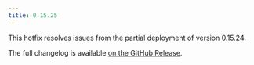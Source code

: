 ```yaml
---
title: 0.15.25
---
```


This hotfix resolves issues from the partial deployment of version 0.15.24.

The full changelog is available [on the GitHub Release](https://github.com/paradedb/paradedb/releases/tag/v0.15.25).
